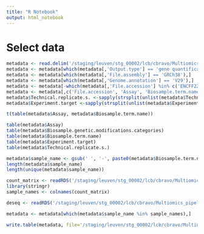 ```yaml
---
title: "R Notebook"
output: html_notebook
---
```


# Select data

```r
metadata <- read.delim('/staging/leuven/stg_00002/lcb/cbravo/Multiomics_pipeline/analysis/DPCL/data/Perturbation/metadata.tsv', sep='\t')
metadata <- metadata[which(metadata[,'Output.type'] == 'gene quantifications'),]
metadata <- metadata[which(metadata[,'File.assembly'] == 'GRCh38'),]
metadata <- metadata[which(metadata[,'Genome.annotation'] == 'V29'),]
metadata <- metadata[-which(metadata[,'File.accession'] %in% c('ENCFF223RNN', 'ENCFF443FXF')),]
metadata <- metadata[,c('File.accession', 'Assay', 'Biosample.term.name', 'Experiment.target', 'Biosample.genetic.modifications.categories', 'Technical.replicate.s.')]
metadata$Technical.replicate.s. <-sapply(strsplit(unlist(metadata$Technical.replicate.s.), split = "_"), "[", 1)
metadata$Experiment.target <-sapply(strsplit(unlist(metadata$Experiment.target), split = "-"), "[", 1)
```

```r
t(table(metadata$Assay, metadata$Biosample.term.name))
```

```r
table(metadata$Assay)
table(metadata$Biosample.genetic.modifications.categories)
table(metadata$Biosample.term.name)
table(metadata$Experiment.target)
table(metadata$Technical.replicate.s.)
```

```r
metadata$sample_name <- gsub(' ', '-', paste0(metadata$Biosample.term.name, '_', metadata$Experiment.target, '_', metadata$Assay, '_', metadata$Technical.replicate.s.))
length(metadata$sample_name)
length(unique(metadata$sample_name))
```

```r
count_matrix <- readRDS('/staging/leuven/stg_00002/lcb/cbravo/Multiomics_pipeline/analysis/DPCL/data/Perturbation/count_matrix.RDS')
library(stringr)
sample_names <- colnames(count_matrix)
```

```r
deseq <- readRDS('/staging/leuven/stg_00002/lcb/cbravo/Multiomics_pipeline/analysis/DPCL/data/Perturbation/CC_DESEQ_results.RDS')
```

```r
metadata <- metadata[which(metadata$sample_name %in% sample_names),]
```

```r
write.table(metadata, file='/staging/leuven/stg_00002/lcb/cbravo/Multiomics_pipeline/analysis/DPCL/data/Perturbation/filtered_metadata.tsv', sep='\t')
```
